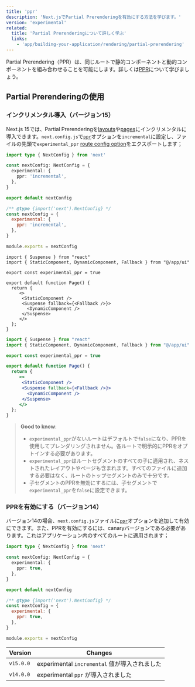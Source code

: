 ```yaml
---
title: 'ppr'
description: 'Next.jsでPartial Prerenderingを有効にする方法を学びます。'
version: 'experimental'
related:
  title: 'Partial Prerenderingについて詳しく学ぶ'
  links:
    - 'app/building-your-application/rendering/partial-prerendering'
---
```


Partial Prerendering（PPR）は、同じルートで静的コンポーネントと動的コンポーネントを組み合わせることを可能にします。詳しくは[PPR](/docs/app/building-your-application/rendering/partial-prerendering)について学びましょう。

## Partial Prerenderingの使用

### インクリメンタル導入（バージョン15）

Next.js 15では、Partial Prerenderingを[layouts](/docs/app/building-your-application/routing/layouts-and-templates)や[pages](/docs/app/building-your-application/routing/pages)にインクリメンタルに導入できます。`next.config.js`で[`ppr`](/docs/app/api-reference/next-config-js/ppr)オプションを`incremental`に設定し、ファイルの先頭で`experimental_ppr` [route config option](/docs/app/api-reference/file-conventions/route-segment-config)をエクスポートします；

```ts filename="next.config.ts" switcher
import type { NextConfig } from 'next'

const nextConfig: NextConfig = {
  experimental: {
    ppr: 'incremental',
  },
}

export default nextConfig
```

```js filename="next.config.js" switcher
/** @type {import('next').NextConfig} */
const nextConfig = {
  experimental: {
    ppr: 'incremental',
  },
}

module.exports = nextConfig
```

```tsx filename="app/page.tsx" switcher
import { Suspense } from "react"
import { StaticComponent, DynamicComponent, Fallback } from "@/app/ui"

export const experimental_ppr = true

export default function Page() {
  return {
     <>
      <StaticComponent />
      <Suspense fallback={<Fallback />}>
        <DynamicComponent />
      </Suspense>
     </>
  };
}
```

```jsx filename="app/page.js" switcher
import { Suspense } from "react"
import { StaticComponent, DynamicComponent, Fallback } from "@/app/ui"

export const experimental_ppr = true

export default function Page() {
  return {
     <>
      <StaticComponent />
      <Suspense fallback={<Fallback />}>
        <DynamicComponent />
      </Suspense>
     </>
  };
}
```

> **Good to know**:
>
> - `experimental_ppr`がないルートはデフォルトで`false`になり、PPRを使用してプレンダリングされません。各ルートで明示的にPPRをオプトインする必要があります。
> - `experimental_ppr`はルートセグメントのすべての子に適用され、ネストされたレイアウトやページも含まれます。すべてのファイルに追加する必要はなく、ルートのトップセグメントのみで十分です。
> - 子セグメントのPPRを無効にするには、子セグメントで`experimental_ppr`を`false`に設定できます。

### PPRを有効にする（バージョン14）

バージョン14の場合、`next.config.js`ファイルに[`ppr`](/docs/app/api-reference/next-config-js/ppr)オプションを追加して有効にできます。また、PPRを有効にするには、canaryバージョンである必要があります。これはアプリケーション内のすべてのルートに適用されます；

```ts filename="next.config.ts" switcher
import type { NextConfig } from 'next'

const nextConfig: NextConfig = {
  experimental: {
    ppr: true,
  },
}

export default nextConfig
```

```js filename="next.config.js" switcher
/** @type {import('next').NextConfig} */
const nextConfig = {
  experimental: {
    ppr: true,
  },
}

module.exports = nextConfig
```

| Version   | Changes                                      |
| --------- | -------------------------------------------- |
| `v15.0.0` | experimental `incremental` 値が導入されました |
| `v14.0.0` | experimental `ppr` が導入されました          |